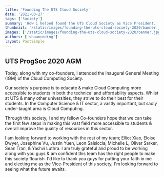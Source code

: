 ```yaml
---
title: 'Founding The UTS Cloud Society'
date: '2021-03-27'
tags: ['Society']
summary: 'How I helped found the UTS Cloud Society as Vice President.'
thumbnail: '/static/images/founding-the-uts-cloud-society-2020/banner.jpg'
images: ['/static/images/founding-the-uts-cloud-society-2020/banner.jpg']
authors: ['shaancoding']
layout: PostSimple
---
```


## UTS ProgSoc 2020 AGM

Today, along with my co-founders, I attended the Inaugural General Meeting (IGM) of the Cloud Computing Society.

Our society's purpose is to educate & make Cloud Computing more accessible to students in both the technical and affordability aspects. Whilst at UTS & many other universities, they strive to do their best for their students. In the Computer Science & IT sector, a vastly important, but sadly under-taught area is Cloud Computing.

Through this society, I and my fellow Co-founders hope that we can take the first few steps in making this vast field more accessible to students & overall improve the quality of resources in this sector.

I am looking forward to working with the rest of my team; Elliot Xiao, Eloise Dwyer, Josephine Vu, Justin Yuen, Leon Salsiccia, Michelle L, Oliver Sarker, Sean Tran, & Yashvi Luthra. I am truly grateful and proud to be working along with you guys & am confident this team has the right people to make this society flourish. I'd like to thank you guys for putting your faith in me and electing me as the Vice-President of this society, I'm looking forward to seeing what the future awaits.
